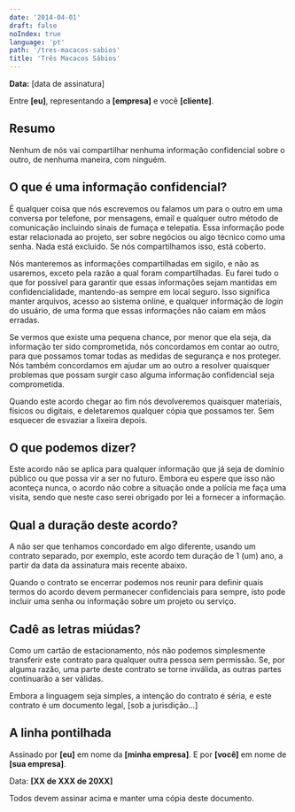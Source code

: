 ```yaml
---
date: '2014-04-01'
draft: false
noIndex: true
language: 'pt'
path: '/tres-macacos-sabios'
title: 'Três Macacos Sábios'
---
```


**Data:** [data de assinatura]

Entre **[eu]**, representando a **[empresa]** e você **[cliente]**.

## Resumo

Nenhum de nós vai compartilhar nenhuma informação confidencial sobre o outro, de nenhuma maneira, com ninguém.

## O que é uma informação confidencial?

É qualquer coisa que nós escrevemos ou falamos um para o outro em uma conversa por telefone, por mensagens, email e qualquer outro método de comunicação incluindo sinais de fumaça e telepatia. Essa informação pode estar relacionada ao projeto, ser sobre negócios ou algo técnico como uma senha. Nada está excluído. Se nós compartilhamos isso, está coberto.

Nós manteremos as informações compartilhadas em sigilo, e não as usaremos, exceto pela razão a qual foram compartilhadas. Eu farei tudo o que for possível para garantir que essas informações sejam mantidas em confidencialidade, mantendo-as sempre em local seguro. Isso significa manter arquivos, acesso ao sistema online, e qualquer informação de _login_ do usuário, de uma forma que essas informações não caiam em mãos erradas.

Se vermos que existe uma pequena chance, por menor que ela seja, da informação ter sido comprometida, nós concordamos em contar ao outro, para que possamos tomar todas as medidas de segurança e nos proteger. Nós também concordamos em ajudar um ao outro a resolver quaisquer problemas que possam surgir caso alguma informação confidencial seja comprometida.

Quando este acordo chegar ao fim nós devolveremos quaisquer materiais, físicos ou digitais, e deletaremos qualquer cópia que possamos ter. Sem esquecer de esvaziar a lixeira depois.

## O que podemos dizer?

Este acordo não se aplica para qualquer informação que já seja de domínio público ou que possa vir a ser no futuro. Embora eu espere que isso não aconteça nunca, o acordo não cobre a situação onde a polícia me faça uma visita, sendo que neste caso serei obrigado por lei a fornecer a informação.

## Qual a duração deste acordo?

A não ser que tenhamos concordado em algo diferente, usando um contrato separado, por exemplo, este acordo tem duração de 1 (um) ano, a partir da data da assinatura mais recente abaixo.

Quando o contrato se encerrar podemos nos reunir para definir quais termos do acordo devem permanecer confidenciais para sempre, isto pode incluir uma senha ou informação sobre um projeto ou serviço.

## Cadê as letras miúdas?

Como um cartão de estacionamento, nós não podemos simplesmente transferir este contrato para qualquer outra pessoa sem permissão. Se, por alguma razão, uma parte deste contrato se torne inválida, as outras partes continuarão a ser válidas.

Embora a linguagem seja simples, a intenção do contrato é séria, e este contrato é um documento legal, [sob a jurisdição...]

## A linha pontilhada

Assinado por **[eu]** em nome da **[minha empresa]**. E por **[você]** em nome de **[sua empresa]**.

Data: **[XX de XXX de 20XX]**

Todos devem assinar acima e manter uma cópia deste documento.
